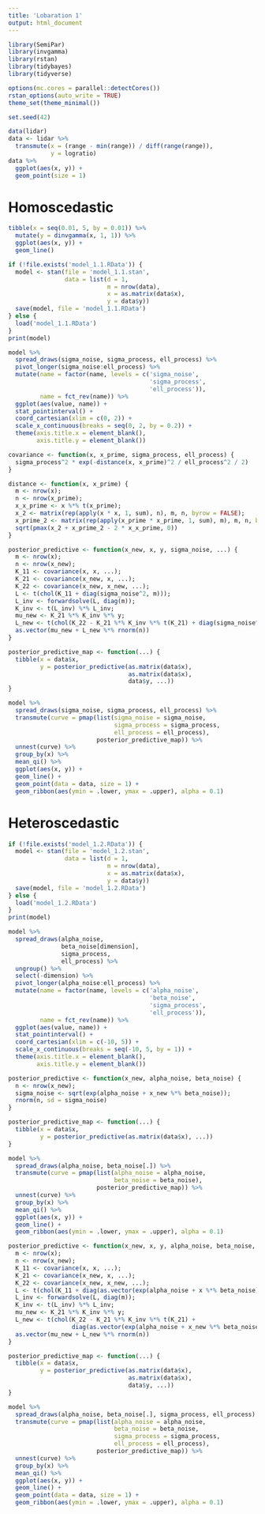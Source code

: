 ```yaml
---
title: 'Lobaration 1'
output: html_document
---
```


```r
library(SemiPar)
library(invgamma)
library(rstan)
library(tidybayes)
library(tidyverse)

options(mc.cores = parallel::detectCores())
rstan_options(auto_write = TRUE)
theme_set(theme_minimal())

set.seed(42)
```

```r
data(lidar)
data <- lidar %>%
  transmute(x = (range - min(range)) / diff(range(range)),
            y = logratio)
data %>%
  ggplot(aes(x, y)) +
  geom_point(size = 1)
```

# Homoscedastic

```r
tibble(x = seq(0.01, 5, by = 0.01)) %>%
  mutate(y = dinvgamma(x, 1, 1)) %>%
  ggplot(aes(x, y)) +
  geom_line()
```

```r
if (!file.exists('model_1.1.RData')) {
  model <- stan(file = 'model_1.1.stan',
                data = list(d = 1,
                            m = nrow(data),
                            x = as.matrix(data$x),
                            y = data$y))
  save(model, file = 'model_1.1.RData')
} else {
  load('model_1.1.RData')
}
print(model)
```

```r
model %>%
  spread_draws(sigma_noise, sigma_process, ell_process) %>%
  pivot_longer(sigma_noise:ell_process) %>%
  mutate(name = factor(name, levels = c('sigma_noise',
                                        'sigma_process',
                                        'ell_process')),
         name = fct_rev(name)) %>%
  ggplot(aes(value, name)) +
  stat_pointinterval() +
  coord_cartesian(xlim = c(0, 2)) +
  scale_x_continuous(breaks = seq(0, 2, by = 0.2)) +
  theme(axis.title.x = element_blank(),
        axis.title.y = element_blank())
```

```r
covariance <- function(x, x_prime, sigma_process, ell_process) {
  sigma_process^2 * exp(-distance(x, x_prime)^2 / ell_process^2 / 2)
}

distance <- function(x, x_prime) {
  m <- nrow(x);
  n <- nrow(x_prime);
  x_x_prime <- x %*% t(x_prime);
  x_2 <- matrix(rep(apply(x * x, 1, sum), n), m, n, byrow = FALSE);
  x_prime_2 <- matrix(rep(apply(x_prime * x_prime, 1, sum), m), m, n, byrow = TRUE);
  sqrt(pmax(x_2 + x_prime_2 - 2 * x_x_prime, 0))
}

posterior_predictive <- function(x_new, x, y, sigma_noise, ...) {
  m <- nrow(x);
  n <- nrow(x_new);
  K_11 <- covariance(x, x, ...);
  K_21 <- covariance(x_new, x, ...);
  K_22 <- covariance(x_new, x_new, ...);
  L <- t(chol(K_11 + diag(sigma_noise^2, m)));
  L_inv <- forwardsolve(L, diag(m));
  K_inv <- t(L_inv) %*% L_inv;
  mu_new <- K_21 %*% K_inv %*% y;
  L_new <- t(chol(K_22 - K_21 %*% K_inv %*% t(K_21) + diag(sigma_noise^2, n)));
  as.vector(mu_new + L_new %*% rnorm(n))
}

posterior_predictive_map <- function(...) {
  tibble(x = data$x,
         y = posterior_predictive(as.matrix(data$x),
                                  as.matrix(data$x),
                                  data$y, ...))
}

model %>%
  spread_draws(sigma_noise, sigma_process, ell_process) %>%
  transmute(curve = pmap(list(sigma_noise = sigma_noise,
                              sigma_process = sigma_process,
                              ell_process = ell_process),
                         posterior_predictive_map)) %>%
  unnest(curve) %>%
  group_by(x) %>%
  mean_qi() %>%
  ggplot(aes(x, y)) +
  geom_line() +
  geom_point(data = data, size = 1) +
  geom_ribbon(aes(ymin = .lower, ymax = .upper), alpha = 0.1)
```

# Heteroscedastic

```r
if (!file.exists('model_1.2.RData')) {
  model <- stan(file = 'model_1.2.stan',
                data = list(d = 1,
                            m = nrow(data),
                            x = as.matrix(data$x),
                            y = data$y))
  save(model, file = 'model_1.2.RData')
} else {
  load('model_1.2.RData')
}
print(model)
```

```r
model %>%
  spread_draws(alpha_noise,
               beta_noise[dimension],
               sigma_process,
               ell_process) %>%
  ungroup() %>%
  select(-dimension) %>%
  pivot_longer(alpha_noise:ell_process) %>%
  mutate(name = factor(name, levels = c('alpha_noise',
                                        'beta_noise',
                                        'sigma_process',
                                        'ell_process')),
         name = fct_rev(name)) %>%
  ggplot(aes(value, name)) +
  stat_pointinterval() +
  coord_cartesian(xlim = c(-10, 5)) +
  scale_x_continuous(breaks = seq(-10, 5, by = 1)) +
  theme(axis.title.x = element_blank(),
        axis.title.y = element_blank())
```

```r
posterior_predictive <- function(x_new, alpha_noise, beta_noise) {
  n <- nrow(x_new);
  sigma_noise <- sqrt(exp(alpha_noise + x_new %*% beta_noise));
  rnorm(n, sd = sigma_noise)
}

posterior_predictive_map <- function(...) {
  tibble(x = data$x,
         y = posterior_predictive(as.matrix(data$x), ...))
}

model %>%
  spread_draws(alpha_noise, beta_noise[.]) %>%
  transmute(curve = pmap(list(alpha_noise = alpha_noise,
                              beta_noise = beta_noise),
                         posterior_predictive_map)) %>%
  unnest(curve) %>%
  group_by(x) %>%
  mean_qi() %>%
  ggplot(aes(x, y)) +
  geom_line() +
  geom_ribbon(aes(ymin = .lower, ymax = .upper), alpha = 0.1)
```

```r
posterior_predictive <- function(x_new, x, y, alpha_noise, beta_noise, ...) {
  m <- nrow(x);
  n <- nrow(x_new);
  K_11 <- covariance(x, x, ...);
  K_21 <- covariance(x_new, x, ...);
  K_22 <- covariance(x_new, x_new, ...);
  L <- t(chol(K_11 + diag(as.vector(exp(alpha_noise + x %*% beta_noise)))));
  L_inv <- forwardsolve(L, diag(m));
  K_inv <- t(L_inv) %*% L_inv;
  mu_new <- K_21 %*% K_inv %*% y;
  L_new <- t(chol(K_22 - K_21 %*% K_inv %*% t(K_21) +
                  diag(as.vector(exp(alpha_noise + x_new %*% beta_noise)))));
  as.vector(mu_new + L_new %*% rnorm(n))
}

posterior_predictive_map <- function(...) {
  tibble(x = data$x,
         y = posterior_predictive(as.matrix(data$x),
                                  as.matrix(data$x),
                                  data$y, ...))
}

model %>%
  spread_draws(alpha_noise, beta_noise[.], sigma_process, ell_process) %>%
  transmute(curve = pmap(list(alpha_noise = alpha_noise,
                              beta_noise = beta_noise,
                              sigma_process = sigma_process,
                              ell_process = ell_process),
                         posterior_predictive_map)) %>%
  unnest(curve) %>%
  group_by(x) %>%
  mean_qi() %>%
  ggplot(aes(x, y)) +
  geom_line() +
  geom_point(data = data, size = 1) +
  geom_ribbon(aes(ymin = .lower, ymax = .upper), alpha = 0.1)
```
